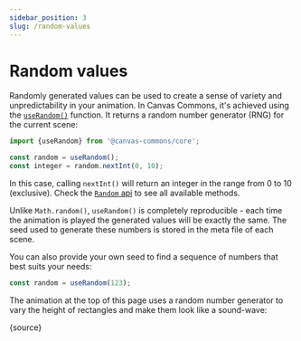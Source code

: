 ```yaml
---
sidebar_position: 3
slug: /random-values
---
```



# Random values

<AnimationPlayer name="random" banner />

Randomly generated values can be used to create a sense of variety and
unpredictability in your animation. In Canvas Commons, it's achieved using the
[`useRandom()`](/api/core/utils#useRandom) function. It returns a random number
generator (RNG) for the current scene:

```ts
import {useRandom} from '@canvas-commons/core';

const random = useRandom();
const integer = random.nextInt(0, 10);
```

In this case, calling `nextInt()` will return an integer in the range from 0 to
10 (exclusive). Check the [`Random` api](/api/core/scenes/Random) to see all
available methods.

Unlike `Math.random()`, `useRandom()` is completely reproducible - each time the
animation is played the generated values will be exactly the same. The seed used
to generate these numbers is stored in the meta file of each scene.

You can also provide your own seed to find a sequence of numbers that best suits
your needs:

```ts
const random = useRandom(123);
```

The animation at the top of this page uses a random number generator to vary the
height of rectangles and make them look like a sound-wave:

<CodeBlock language="tsx">{source}</CodeBlock>
